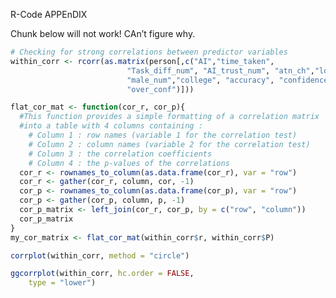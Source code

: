 
R-Code APPEnDIX 


Chunk below will not work! CAn't figure why. 
```r

# Checking for strong correlations between predictor variables
within_corr <- rcorr(as.matrix(person[,c("AI","time_taken", 
                          "Task_diff_num", "AI_trust_num", "atn_ch","log_of_age",
                          "male_num","college", "accuracy", "confidence", 
                          "over_conf")]))

flat_cor_mat <- function(cor_r, cor_p){
  #This function provides a simple formatting of a correlation matrix
  #into a table with 4 columns containing :
    # Column 1 : row names (variable 1 for the correlation test)
    # Column 2 : column names (variable 2 for the correlation test)
    # Column 3 : the correlation coefficients
    # Column 4 : the p-values of the correlations
  cor_r <- rownames_to_column(as.data.frame(cor_r), var = "row")
  cor_r <- gather(cor_r, column, cor, -1)
  cor_p <- rownames_to_column(as.data.frame(cor_p), var = "row")
  cor_p <- gather(cor_p, column, p, -1)
  cor_p_matrix <- left_join(cor_r, cor_p, by = c("row", "column"))
  cor_p_matrix
}
my_cor_matrix <- flat_cor_mat(within_corr$r, within_corr$P)

corrplot(within_corr, method = "circle")

```


```r
ggcorrplot(within_corr, hc.order = FALSE,
    type = "lower")
```
